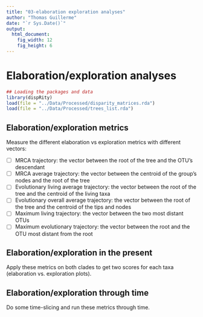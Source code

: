 ```yaml
---
title: "03-elaboration exploration analyses"
author: "Thomas Guillerme"
date: "`r Sys.Date()`"
output:
  html_document:
    fig_width: 12
    fig_height: 6
---
```


# Elaboration/exploration analyses

```r
## Loading the packages and data
library(dispRity)
load(file = "../Data/Processed/disparity_matrices.rda")
load(file = "../Data/Processed/trees_list.rda")
```

## Elaboration/exploration metrics

Measure the different elaboration vs exploration metrics with different vectors:
 
 - [ ] MRCA trajectory: the vector between the root of the tree and the OTU's descendant
 - [ ] MRCA average trajectory: the vector between the centroid of the group's nodes and the root of the tree
 - [ ] Evolutionary living average trajectory: the vector between the root of the tree and the centroid of the living taxa
 - [ ] Evolutionary overall average trajectory: the vector between the root of the tree and the centroid of the tips and nodes
 - [ ] Maximum living trajectory: the vector between the two most distant OTUs
 - [ ] Maximum evolutionary trajectory: the vector between the root and the OTU most distant from the root

## Elaboration/exploration in the present

Apply these metrics on both clades to get two scores for each taxa (elaboration vs. exploration plots).

## Elaboration/exploration through time

Do some time-slicing and run these metrics through time.